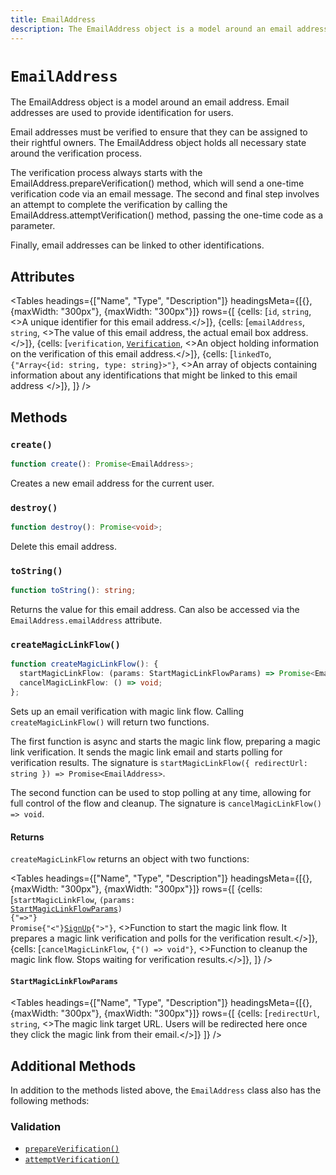 ---
title: EmailAddress
description: The EmailAddress object is a model around an email address. Email addresses are used to provide identification for users.
---


# `EmailAddress`

The EmailAddress object is a model around an email address. Email addresses are used to provide identification for users.

Email addresses must be verified to ensure that they can be assigned to their rightful owners. The EmailAddress object holds all necessary state around the verification process.

The verification process always starts with the EmailAddress.prepareVerification() method, which will send a one-time verification code via an email message. The second and final step involves an attempt to complete the verification by calling the EmailAddress.attemptVerification() method, passing the one-time code as a parameter.

Finally, email addresses can be linked to other identifications.

## Attributes

<Tables
  headings={["Name", "Type", "Description"]}
  headingsMeta={[{}, {maxWidth: "300px"}, {maxWidth: "300px"}]}
  rows={[
{cells: [<code>id</code>, <code>string</code>, <>A unique identifier for this email address.</>]},
{cells: [<code>emailAddress</code>, <code>string</code>, <>The value of this email address, the actual email box address.</>]},
{cells: [<code>verification</code>, <a href="/reference-js/verification"><code>Verification</code></a>, <>An object holding information on the verification of this email address.</>]},
{cells: [<code>linkedTo</code>, <code>{"Array<{id: string, type: string}>"}</code>, <>An array of objects containing information about any identifications that might be linked to this email address </>]},
  ]}
/>

## Methods


### `create()`

```typescript
function create(): Promise<EmailAddress>;
```

Creates a new email address for the current user.

### `destroy()`

```typescript
function destroy(): Promise<void>;
```

Delete this email address.

### `toString()`

```typescript
function toString(): string;
```

Returns the value for this email address. Can also be accessed via the `EmailAddress.emailAddress` attribute.


### `createMagicLinkFlow()`

```typescript
function createMagicLinkFlow(): {
  startMagicLinkFlow: (params: StartMagicLinkFlowParams) => Promise<EmailAddress>;
  cancelMagicLinkFlow: () => void;
};
```

Sets up an email verification with magic link flow. Calling `createMagicLinkFlow()` will return two functions.

The first function is async and starts the magic link flow, preparing a magic link verification. It sends the magic link email and starts polling for verification results. The signature is `startMagicLinkFlow({ redirectUrl: string }) => Promise<EmailAddress>`.

The second function can be used to stop polling at any time, allowing for full control of the flow and cleanup. The signature is `cancelMagicLinkFlow() => void`.

#### Returns

`createMagicLinkFlow` returns an object with two functions:

<Tables
  headings={["Name", "Type", "Description"]}
  headingsMeta={[{}, {maxWidth: "300px"}, {maxWidth: "300px"}]}
  rows={[
    {cells: [<code>startMagicLinkFlow</code>, <code>(params: <a href="#startmagiclinkflowparams">StartMagicLinkFlowParams</a>) {"=>"} Promise{"<"}<a href="/reference-js/sign-up/sign-up">SignUp</a>{">"}</code>, <>Function to start the magic link flow. It prepares a magic link verification and polls for the verification result.</>]},
    {cells: [<code>cancelMagicLinkFlow</code>, <code>{"() => void"}</code>, <>Function to cleanup the magic link flow. Stops waiting for verification results.</>]},
  ]}
/>

#### `StartMagicLinkFlowParams`


<Tables
  headings={["Name", "Type", "Description"]}
  headingsMeta={[{}, {maxWidth: "300px"}, {maxWidth: "300px"}]}
  rows={[
    {cells: [<code>redirectUrl</code>, <code>string</code>, <>The magic link target URL. Users will be redirected here once they click the magic link from their email.</>]}
  ]}
/>

## Additional Methods

In addition to the methods listed above, the `EmailAddress` class also has the following methods:

### Validation

*   [`prepareVerification()`](/reference-js/email-address/verification#prepareverification)
*   [`attemptVerification()`](/reference-js/email-address/verification#attemptverification)
